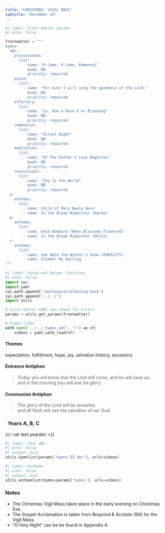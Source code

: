 ```yaml
---
title: "CHRISTMAS: VIGIL MASS"
subtitle: "December 24"
---
```


```python
#| label: Front matter params
#| echo: false

frontmatter = """
hymns:
  abc:
    processional:
      list:
        - name: "O Come, O Come, Emmanuel"
          book: BB
          priority: required
    psalm:
      list:
        - name: "For ever I will sing the goodness of the Lord."
          book: RA
          priority: required
    offertory:
      list:
        - name: "Lo, How a Rose E'er Blooming"
          book: BB
          priority: required
    communion:
      list:
        - name: "Silent Night"
          book: BB
          priority: required
    meditation:
      list:
        - name: "Of the Father’s Love Begotten"
          book: BB
          priority: required
    recessional:
      list:
        - name: "Joy to the World"
          book: BB
          priority: required
  a:
    anthems:
      list:
        - name: Child of Mary Newly Born
        - name: In the Bleak Midwinter (Darke)
  b:
    anthems:
      list:
        - name: Gesú Bambino (When Blossoms Flowered)
        - name: In the Bleak Midwinter (Holst)
  c:
    anthems:
      list:
        - name: See Amid the Winter's Snow (HUMILITY)
        - name: Slumber My Darling
"""
```

```python
#| label: Setup and helper functions
#| echo: false
import sys
import yaml
sys.path.append('/workspaces/planning-book')
sys.path.append('../../')
import utils

# Front matter YAML and check for errors
params = utils.get_params(frontmatter)

# Video links
with open('../../_hymns.yml', 'r') as vf:
    videos = yaml.safe_load(vf)
```

::: red
#### **Themes**
:::

expectation, fulfillment, hope, joy, salvation history, ancestors

::: red
#### **Entrance Antiphon**
:::

> Today you will know that the Lord will come, and he will save us,  
> and in the morning you will see his glory.

::: red
#### **Communion Antiphon**
:::

> The glory of the Lord will be revealed,  
> and all flesh will see the salvation of our God.

::: titlered
###   Years A, B, C
:::

{{< var text.yearabc >}}

```python
#| label: Year ABC
#| echo: false
#| output: asis
utils.hymnlist(params['hymns']['abc'], urls=videos)
```

```python
#| label: Anthems
#| echo: false
#| output: asis
utils.anthemlist(hymns=params['hymns'], urls=videos)
```

::: red
### Notes
:::

-   The Christmas Vigil Mass takes place in the early evening on Christmas Eve.
-   The Gospel Acclamation is taken from *Respond & Acclaim* (RA) for the Vigil Mass.
-   "O Holy Night" can be be found in Appendix A.